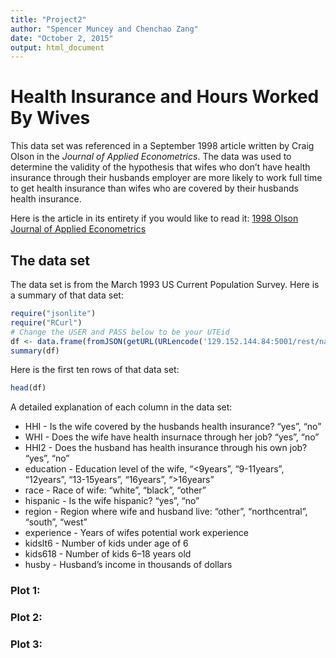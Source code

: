 ```yaml
---
title: "Project2"
author: "Spencer Muncey and Chenchao Zang"
date: "October 2, 2015"
output: html_document
---
```

# Health Insurance and Hours Worked By Wives
This data set was referenced in a September 1998 article written by Craig Olson in the *Journal of Applied Econometrics*. The data was used to determine the validity of the hypothesis that wifes who don't have health insurance through their husbands employer are more likely to work full time to get health insurance than wifes who are covered by their husbands health insurance. 

Here is the article in its entirety if you would like to read it: [1998 Olson Journal of Applied Econometrics](./Olson-1998-Journal_of_Applied_Econometrics.pdf)

## The data set 
The data set is from the March 1993 US Current Population Survey. Here is a summary of that data set:
```r
require("jsonlite")
require("RCurl")
# Change the USER and PASS below to be your UTEid
df <- data.frame(fromJSON(getURL(URLencode('129.152.144.84:5001/rest/native/?query="select * from hi"'),httpheader=c(DB='jdbc:oracle:thin:@129.152.144.84:1521/PDBF15DV.usuniversi01134.oraclecloud.internal', USER='cs329e_cz4795', PASS='orcl_cz4795', MODE='native_mode', MODEL='model', returnDimensions = 'False', returnFor = 'JSON'), verbose = TRUE), ))
summary(df)
```


Here is the first ten rows of that data set:
```r
head(df)
```

A detailed explanation of each column in the data set:  

* HHI - Is the wife covered by the husbands health insurance? "yes", "no"
* WHI - Does the wife have health insurnace through her job? "yes", "no"
* HHI2 - Does the husband has health insurance through his own job? "yes", "no"
* education - Education level of the wife, "<9years", "9-11years", "12years", "13-15years", "16years", ">16years"
* race - Race of wife: "white", "black", "other"
* hispanic - Is the wife hispanic? "yes", "no"
* region - Region where wife and husband live: "other", "northcentral", "south", "west"
* experience - Years of wifes potential work experience
* kidslt6 - Number of kids under age of 6
* kids618 - Number of kids 6–18 years old
* husby - Husband's income in thousands of dollars

### Plot 1: 


### Plot 2:


### Plot 3: 
